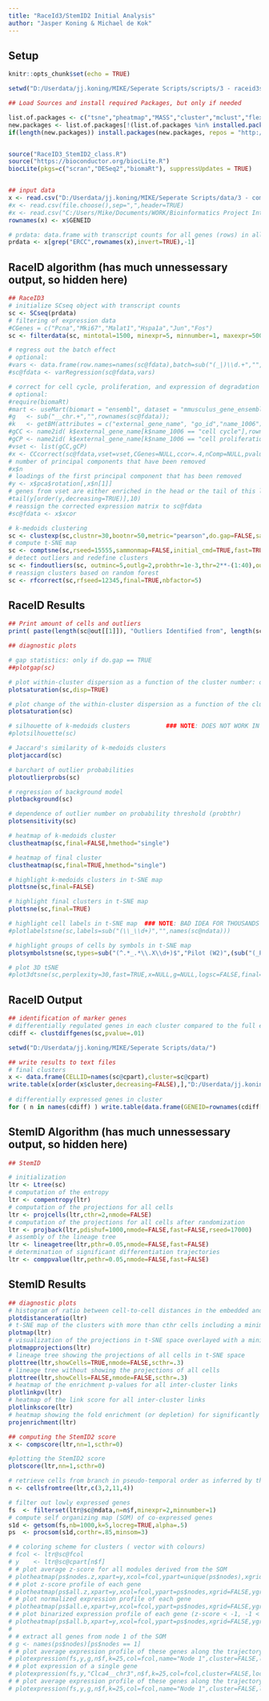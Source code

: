 ```yaml
---
title: "RaceId3/StemID2 Initial Analysis"
author: "Jasper Koning & Michael de Kok"
---
```


## Setup

```r

knitr::opts_chunk$set(echo = TRUE)

setwd("D:/Userdata/jj.koning/MIKE/Seperate Scripts/scripts/3 - raceid3stemid2")

## Load Sources and install required Packages, but only if needed

list.of.packages <- c("tsne","pheatmap","MASS","cluster","mclust","flexmix","lattice","fpc","RColorBrewer","Rtsne","scran","DESeq2","amap","locfit","vegan","rmarkdown", "permute", "randomForest", "rgl", "kohonen", "som")
new.packages <- list.of.packages[!(list.of.packages %in% installed.packages()[,"Package"])]
if(length(new.packages)) install.packages(new.packages, repos = "http://cran.us.r-project.org")


source("RaceID3_StemID2_class.R")
source("https://bioconductor.org/biocLite.R")
biocLite(pkgs=c("scran","DESeq2","biomaRt"), suppressUpdates = TRUE)


## input data
x <- read.csv("D:/Userdata/jj.koning/MIKE/Seperate Scripts/data/3 - combinedcounts/LNS_W2_unfiltered_combined.csv",sep=",",header=TRUE)
#x <- read.csv(file.choose(),sep=",",header=TRUE)
#x <- read.csv("C:/Users/Mike/Documents/WORK/Bioinformatics Project Internship/Scripts/seperate-scripts/lymphnode-sc-transcriptomics/data/3 - combinedcounts/LNS_W2_unfiltered_combined.csv",sep=",",header=TRUE)
rownames(x) <- x$GENEID

# prdata: data.frame with transcript counts for all genes (rows) in all cells (columns); with rownames == gene ids; remove ERCC spike-ins 
prdata <- x[grep("ERCC",rownames(x),invert=TRUE),-1]

```

## RaceID algorithm (has much unnessessary output, so hidden here)

```r

## RaceID3
# initialize SCseq object with transcript counts
sc <- SCseq(prdata)
# filtering of expression data
#CGenes = c("Pcna","Mki67","Malat1","Hspa1a","Jun","Fos")
sc <- filterdata(sc, mintotal=1500, minexpr=5, minnumber=1, maxexpr=500, downsample=FALSE, sfn=FALSE, hkn=FALSE, dsn=1, rseed=17000, CGenes=c("Pcna","Mki67","Malat1","Hspa1a","Jun","Fos"), FGenes=NULL, ccor=.4)

# regress out the batch effect
# optional:
#vars <- data.frame(row.names=names(sc@fdata),batch=sub("(_|)\\d.+","",names(sc@fdata)))
#sc@fdata <- varRegression(sc@fdata,vars)

# correct for cell cycle, proliferation, and expression of degradation markers by PCA
# optional:
#require(biomaRt)
#mart <- useMart(biomart = "ensembl", dataset = "mmusculus_gene_ensembl")
#g   <- sub("__chr.+","",rownames(sc@fdata));
#k   <- getBM(attributes = c("external_gene_name", "go_id","name_1006"),filters="external_gene_name",values=g,mart=mart)
#gCC <- name2id( k$external_gene_name[k$name_1006 == "cell cycle"],rownames(sc@fdata)) 
#gCP <- name2id( k$external_gene_name[k$name_1006 == "cell proliferation"],rownames(sc@fdata))
#vset <- list(gCC,gCP)
#x <- CCcorrect(sc@fdata,vset=vset,CGenes=NULL,ccor=.4,nComp=NULL,pvalue=.05,quant=.01,mode="pca")
# number of principal components that have been removed
#x$n
# loadings of the first principal component that has been removed
#y <- x$pca$rotation[,x$n[1]]
# genes from vset are either enriched in the head or the tail of this list
#tail(y[order(y,decreasing=TRUE)],10)
# reassign the corrected expression matrix to sc@fdata
#sc@fdata <- x$xcor

```

```r

# k-medoids clustering
sc <- clustexp(sc,clustnr=30,bootnr=50,metric="pearson",do.gap=FALSE,sat=TRUE,SE.method="Tibs2001SEmax",SE.factor=.25,B.gap=50,cln=0,rseed=17000,FUNcluster="kmedoids",FSelect=TRUE)
# compute t-SNE map
sc <- comptsne(sc,rseed=15555,sammonmap=FALSE,initial_cmd=TRUE,fast=TRUE,perplexity=30)
# detect outliers and redefine clusters
sc <- findoutliers(sc, outminc=5,outlg=2,probthr=1e-3,thr=2**-(1:40),outdistquant=.95)
# reassign clusters based on random forest
sc <- rfcorrect(sc,rfseed=12345,final=TRUE,nbfactor=5)

```

## RaceID Results

```r

## Print amount of cells and outliers
print( paste(length(sc@out[[1]]), "Outliers Identified from", length(sc@fdata), "Cells", sep=" " ))

## diagnostic plots

# gap statistics: only if do.gap == TRUE
##plotgap(sc)

# plot within-cluster dispersion as a function of the cluster number: only if sat == TRUE
plotsaturation(sc,disp=TRUE)

# plot change of the within-cluster dispersion as a function of the cluster number: only if sat == TRUE
plotsaturation(sc)

# silhouette of k-medoids clusters          ### NOTE: DOES NOT WORK IN RSTUDIO: https://github.com/hemberg-lab/SC3/issues/45
#plotsilhouette(sc)  

# Jaccard's similarity of k-medoids clusters
plotjaccard(sc)

# barchart of outlier probabilities
plotoutlierprobs(sc)

# regression of background model
plotbackground(sc)

# dependence of outlier number on probability threshold (probthr)
plotsensitivity(sc)

# heatmap of k-medoids cluster
clustheatmap(sc,final=FALSE,hmethod="single")

# heatmap of final cluster
clustheatmap(sc,final=TRUE,hmethod="single")

# highlight k-medoids clusters in t-SNE map
plottsne(sc,final=FALSE)

# highlight final clusters in t-SNE map
plottsne(sc,final=TRUE)

# highlight cell labels in t-SNE map  ### NOTE: BAD IDEA FOR THOUSANDS OF CELLS!
#plotlabelstsne(sc,labels=sub("(\\_\\d+)","",names(sc@ndata)))

# highlight groups of cells by symbols in t-SNE map
plotsymbolstsne(sc,types=sub("(^.*_.*\\.X\\d+)$","Pilot (W2)",(sub("(_P.*_.*\\.*\\d+)$","", names(sc@ndata)))))

# plot 3D tSNE
#plot3dtsne(sc,perplexity=30,fast=TRUE,x=NULL,g=NULL,logsc=FALSE,final=TRUE,ret=FALSE,tp=1)

```

## RaceID Output

```r

## identification of marker genes
# differentially regulated genes in each cluster compared to the full ensemble
cdiff <- clustdiffgenes(sc,pvalue=.01)

setwd("D:/Userdata/jj.koning/MIKE/Seperate Scripts/data/")

## write results to text files
# final clusters 
x <- data.frame(CELLID=names(sc@cpart),cluster=sc@cpart)
write.table(x[order(x$cluster,decreasing=FALSE),],"D:/Userdata/jj.koning/MIKE/Seperate Scripts/data",row.names=FALSE,col.names=TRUE,sep="\t",quote=FALSE)
  
# differentially expressed genes in cluster
for ( n in names(cdiff) ) write.table(data.frame(GENEID=rownames(cdiff[[n]]),cdiff[[n]]),paste(paste("D:/Userdata/jj.koning/MIKE/Seperate Scripts/data/4 - raceidstemid/Update_Unfiltered",sub("\\.","\\_",n),sep="_"),".xls",sep=""),row.names=FALSE,col.names=TRUE,sep="\t",quote=FALSE)

```

## StemID Algorithm (has much unnessessary output, so hidden here)

```r

## StemID

# initialization
ltr <- Ltree(sc)
# computation of the entropy
ltr <- compentropy(ltr)
# computation of the projections for all cells
ltr <- projcells(ltr,cthr=2,nmode=FALSE)
# computation of the projections for all cells after randomization
ltr <- projback(ltr,pdishuf=1000,nmode=FALSE,fast=FALSE,rseed=17000)            ### NOTE: SHOULD BE CHANGEABLE IN SNAKEMAKE
# assembly of the lineage tree
ltr <- lineagetree(ltr,pthr=0.05,nmode=FALSE,fast=FALSE)
# determination of significant differentiation trajectories
ltr <- comppvalue(ltr,pethr=0.05,nmode=FALSE,fast=FALSE)

```

## StemID Results

```r

## diagnostic plots
# histogram of ratio between cell-to-cell distances in the embedded and the input space
plotdistanceratio(ltr)
# t-SNE map of the clusters with more than cthr cells including a minimum spanning tree for the cluster medoids
plotmap(ltr)
# visualization of the projections in t-SNE space overlayed with a minimum spanning tree connecting the cluster medoids
plotmapprojections(ltr)
# lineage tree showing the projections of all cells in t-SNE space
plottree(ltr,showCells=TRUE,nmode=FALSE,scthr=.3)                        ### NOTE: SHOULD BE CHANGEABLE IN SNAKEMAKE
# lineage tree without showing the projections of all cells
plottree(ltr,showCells=FALSE,nmode=FALSE,scthr=.3)                       ### NOTE: SHOULD BE CHANGEABLE IN SNAKEMAKE
# heatmap of the enrichment p-values for all inter-cluster links
plotlinkpv(ltr)
# heatmap of the link score for all inter-cluster links
plotlinkscore(ltr)
# heatmap showing the fold enrichment (or depletion) for significantly enriched or depleted links
projenrichment(ltr)

## computing the StemID2 score
x <- compscore(ltr,nn=1,scthr=0)

#plotting the StemID2 score
plotscore(ltr,nn=1,scthr=0)

# retrieve cells from branch in pseudo-temporal order as inferred by the projection coordinates
n <- cellsfromtree(ltr,c(3,2,11,4))

# filter out lowly expressed genes
fs  <- filterset(ltr@sc@ndata,n=n$f,minexpr=2,minnumber=1)
# compute self organizing map (SOM) of co-expressed genes
s1d <- getsom(fs,nb=1000,k=5,locreg=TRUE,alpha=.5)
ps  <- procsom(s1d,corthr=.85,minsom=3)

# # coloring scheme for clusters ( vector with colours)
# fcol <- ltr@sc@fcol
# y    <- ltr@sc@cpart[n$f]
# # plot average z-score for all modules derived from the SOM
# plotheatmap(ps$nodes.z,xpart=y,xcol=fcol,ypart=unique(ps$nodes),xgrid=FALSE,ygrid=TRUE,xlab=FALSE)
# # plot z-score profile of each gene
# plotheatmap(ps$all.z,xpart=y,xcol=fcol,ypart=ps$nodes,xgrid=FALSE,ygrid=TRUE,xlab=FALSE)
# # plot normalized expression profile of each gene
# plotheatmap(ps$all.e,xpart=y,xcol=fcol,ypart=ps$nodes,xgrid=FALSE,ygrid=TRUE,xlab=FALSE)
# # plot binarized expression profile of each gene (z-score < -1, -1 < z-score < 1, z-score > 1)
# plotheatmap(ps$all.b,xpart=y,xcol=fcol,ypart=ps$nodes,xgrid=FALSE,ygrid=TRUE,xlab=FALSE)
# 
# # extract all genes from node 1 of the SOM
# g <- names(ps$nodes)[ps$nodes == 1]
# # plot average expression profile of these genes along the trajectory
# plotexpression(fs,y,g,n$f,k=25,col=fcol,name="Node 1",cluster=FALSE,locreg=TRUE,alpha=.5,types=NULL)
# # plot expression of a single gene
# plotexpression(fs,y,"Clca4__chr3",n$f,k=25,col=fcol,cluster=FALSE,locreg=TRUE,alpha=.5,types=NULL)
# # plot average expression profile of these genes along the trajectory, highlighting batch origin
# plotexpression(fs,y,g,n$f,k=25,col=fcol,name="Node 1",cluster=FALSE,locreg=TRUE,alpha=.5,types=sub("\\_\\d+","",n$f))

```

